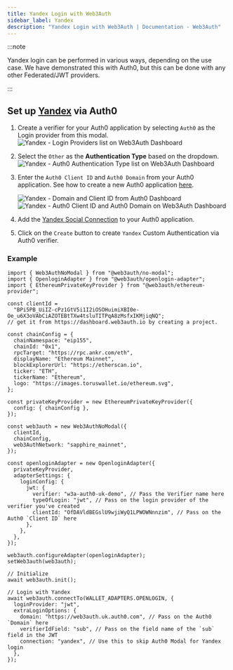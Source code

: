 ```yaml
---
title: Yandex Login with Web3Auth
sidebar_label: Yandex
description: "Yandex Login with Web3Auth | Documentation - Web3Auth"
---
```


:::note

Yandex login can be performed in various ways, depending on the use case. We have demonstrated this
with Auth0, but this can be done with any other Federated/JWT providers.

:::

## Set up [Yandex](https://marketplace.auth0.com/integrations/yandex-social-connection) via Auth0

1. Create a verifier for your Auth0 application by selecting `Auth0` as the Login provider from this
   modal.
   ![Yandex - Login Providers list on Web3Auth Dashboard](/images/dashboard/create-verifier-auth0.png)
2. Select the `Other` as the **Authentication Type** based on the dropdown.
   ![Yandex - Auth0 Authentication Type list on Web3Auth Dashboard](/images/dashboard/create-verifier-google.png)
3. Enter the `Auth0 Client ID` and `Auth0 Domain` from your Auth0 application. See how to create a
   new Auth0 application [here](https://auth0.com/docs/quickstart/webapp/).

   ![Yandex - Domain and Client ID from Auth0 Dashboard](/images/dashboard/create-verifier-auth0-filled-common.png)
   ![Yandex - Auth0 Client ID and Auth0 Domain on Web3Auth Dashboard](/images/dashboard/create-verifier-auth0-unfilled.png)

4. Add the
   [Yandex Social Connection](https://marketplace.auth0.com/integrations/yandex-social-connection)
   to your Auth0 application.
5. Click on the `Create` button to create `Yandex` Custom Authentication via Auth0 verifier.

### Example

```tsx
import { Web3AuthNoModal } from "@web3auth/no-modal";
import { OpenloginAdapter } from "@web3auth/openlogin-adapter";
import { EthereumPrivateKeyProvider } from "@web3auth/ethereum-provider";

const clientId =
  "BPi5PB_UiIZ-cPz1GtV5i1I2iOSOHuimiXBI0e-Oe_u6X3oVAbCiAZOTEBtTXw4tsluTITPqA8zMsfxIKMjiqNQ";
// get it from https://dashboard.web3auth.io by creating a project.

const chainConfig = {
  chainNamespace: "eip155",
  chainId: "0x1",
  rpcTarget: "https://rpc.ankr.com/eth",
  displayName: "Ethereum Mainnet",
  blockExplorerUrl: "https://etherscan.io",
  ticker: "ETH",
  tickerName: "Ethereum",
  logo: "https://images.toruswallet.io/ethereum.svg",
};

const privateKeyProvider = new EthereumPrivateKeyProvider({
  config: { chainConfig },
});

const web3auth = new Web3AuthNoModal({
  clientId,
  chainConfig,
  web3AuthNetwork: "sapphire_mainnet",
});

const openloginAdapter = new OpenloginAdapter({
  privateKeyProvider,
  adapterSettings: {
    loginConfig: {
      jwt: {
        verifier: "w3a-auth0-uk-demo", // Pass the Verifier name here
        typeOfLogin: "jwt", // Pass on the login provider of the verifier you've created
        clientId: "OfDAVldBEGslU9wjiWyQ1LPWOWNnnzim", // Pass on the Auth0 `Client ID` here
      },
    },
  },
});

web3auth.configureAdapter(openloginAdapter);
setWeb3auth(web3auth);

// Initialize
await web3auth.init();

// Login with Yandex
await web3auth.connectTo(WALLET_ADAPTERS.OPENLOGIN, {
  loginProvider: "jwt",
  extraLoginOptions: {
    domain: "https://web3auth.uk.auth0.com", // Pass on the Auth0 `Domain` here
    verifierIdField: "sub", // Pass on the field name of the `sub` field in the JWT
    connection: "yandex", // Use this to skip Auth0 Modal for Yandex login
  },
});
```
